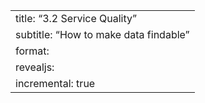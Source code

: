 ---
title: "3.2 Service Quality"
subtitle: "How to make data findable"
format:
  revealjs:
    incremental: true
---